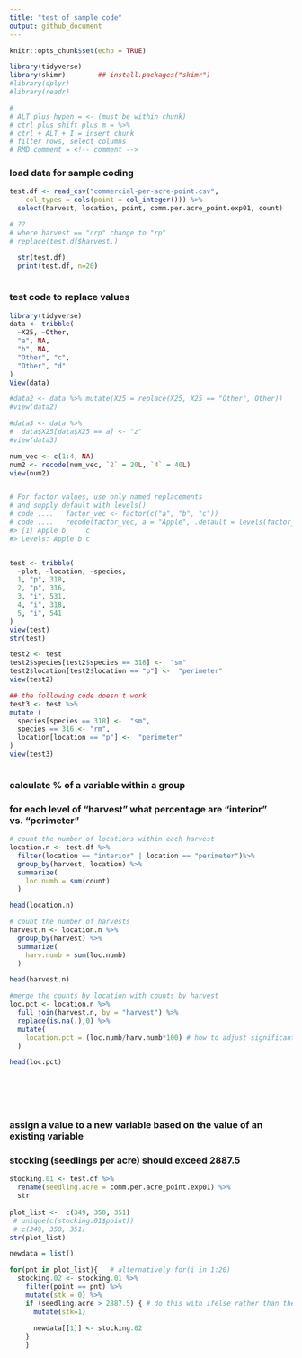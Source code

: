 ```yaml
---
title: "test of sample code"
output: github_document
---
```


```r
knitr::opts_chunk$set(echo = TRUE)
```

```r

library(tidyverse)
library(skimr)        ## install.packages("skimr")
#library(dplyr)
#library(readr)

#
# ALT plus hypen = <- (must be within chunk)
# ctrl plus shift plus m = %>% 
# ctrl + ALT + I = insert chunk
# filter rows, select columns
# RMD comment = <!-- comment -->

```

### load data for sample coding

```r
test.df <- read_csv("commercial-per-acre-point.csv", 
    col_types = cols(point = col_integer())) %>% 
  select(harvest, location, point, comm.per.acre_point.exp01, count)

# ??
# where harvest == "crp" change to "rp"
# replace(test.df$harvest,)

  str(test.df)
  print(test.df, n=20)
  
```
### test code to replace values 

```r
library(tidyverse)
data <- tribble(
  ~X25, ~Other,
  "a", NA,
  "b", NA,
  "Other", "c",
  "Other", "d"
)
View(data)

#data2 <- data %>% mutate(X25 = replace(X25, X25 == "Other", Other))
#view(data2)

#data3 <- data %>% 
#  data$X25[data$X25 == a] <- "z"
#view(data3)

num_vec <- c(1:4, NA)
num2 <- recode(num_vec, `2` = 20L, `4` = 40L)
view(num2)


# For factor values, use only named replacements
# and supply default with levels()
# code ....   factor_vec <- factor(c("a", "b", "c"))
# code ....   recode(factor_vec, a = "Apple", .default = levels(factor_vec))
#> [1] Apple b     c    
#> Levels: Apple b c


test <- tribble(
  ~plot, ~location, ~species,
  1, "p", 318,
  2, "p", 316,
  3, "i", 531,
  4, "i", 318,
  5, "i", 541
)
view(test)
str(test)

test2 <- test
test2$species[test2$species == 318] <-  "sm"
test2$location[test2$location == "p"] <-  "perimeter"
view(test2)

## the following code doesn't work
test3 <- test %>% 
mutate (
  species[species == 318] <-  "sm",
  species == 316 <- "rm",
  location[location == "p"] <-  "perimeter"
)
view(test3)



```



### calculate % of a variable within a group
### for each level of "harvest" what percentage are "interior" vs. "perimeter"

```r
# count the number of locations within each harvest
location.n <- test.df %>% 
  filter(location == "interior" | location == "perimeter")%>% 
  group_by(harvest, location) %>% 
  summarize(
    loc.numb = sum(count)
  )

head(location.n)

# count the number of harvests
harvest.n <- location.n %>% 
  group_by(harvest) %>% 
  summarize(
    harv.numb = sum(loc.numb)
  )

head(harvest.n)

#merge the counts by location with counts by harvest
loc.pct <- location.n %>% 
  full_join(harvest.n, by = "harvest") %>% 
  replace(is.na(.),0) %>% 
  mutate(
    location.pct = (loc.numb/harv.numb*100) # how to adjust significant digits?
  )

head(loc.pct)




 

```



### assign a value to a new variable based on the value of an existing variable
### stocking (seedlings per acre) should exceed 2887.5

```r

stocking.01 <- test.df %>% 
  rename(seedling.acre = comm.per.acre_point.exp01) %>% 
  str
  
plot_list <-  c(349, 350, 351)
 # unique(c(stocking.01$point))
 # c(349, 350, 351)
str(plot_list)

newdata = list()

for(pnt in plot_list){   # alternatively for(i in 1:20)
  stocking.02 <- stocking.01 %>% 
    filter(point == pnt) %>% 
    mutate(stk = 0) %>% 
    if (seedling.acre > 2887.5) { # do this with ifelse rather than the initial "stk=0"
      mutate(stk=1)
      
      newdata[[1]] <- stocking.02
    }
    }


```



### 